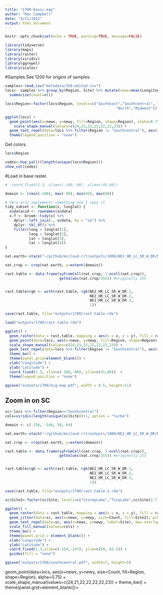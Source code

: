 ```yaml
---
title: "1700-basic-map"
author: "Mac Campbell"
date: "4/11/2022"
output: html_document
---
```


```r
knitr::opts_chunk$set(echo = TRUE, warning=TRUE, message=FALSE)
```

```r
library(tidyverse)
library(maps)
library(raster)
library(viridis)
library(ggrepel)
library(scales)
```


#Samples
See 1200 for origins of samples:

```r
samples<-read_csv("metadata/358-edited.csv")
locs<- samples %>% group_by(Region, Site) %>% mutate(newx=mean(Longitude), newy=mean(Latitude)) %>% group_by(Region, Site, newx, newy) %>%
  summarize(Count=n())

locs$Region<-factor(locs$Region, levels=c("Southeast","Southcentral", "Southwest", "Interior", "Northwest",
                                                   "North","Midwest"))        

```
```r
ggplot(locs) +
  geom_point(aes(x=newx, y=newy, fill=Region, shape=Region), alpha=0.75) +
    scale_shape_manual(values=c(24,21,22,22,22,22,23)) +
  geom_text_repel(data=locs %>% filter(Region != "Southcentral"), aes(x=newx, y=newy, label=Site)) +
  theme(legend.position = "none")

```

Get colors.    
```r
locs$Region
```

```r
codes<-hue_pal()(length(unique(locs$Region)))
show_col(codes)
```

#Load in base raster.

```r


#  coord_fixed(1.3, xlim=c(-180,-90), ylim=c(45,80))

domain <- c(min(-180), max(-90), min(45), max(80))

# here eric implements something and I copy it
tidy_subset <- function(x, longlat) {
  x@data$id <- rownames(x@data)
  x.f <- broom::tidy(x) %>%
    dplyr::left_join(., x@data, by = "id") %>%
    dplyr::tbl_df() %>%
    filter(long > longlat[1],
           long < longlat[2],
           lat > longlat[3],
           lat < longlat[4])
}

```



```r
nat.earth<-stack("~/github/mccloud-rrt/outputs/1000/NE2_HR_LC_SR_W_DR/NE2_HR_LC_SR_W_DR.tif")

nat.crop <- crop(nat.earth, y=extent(domain))

rast.table <- data.frame(xyFromCell(nat.crop, 1:ncell(nat.crop)),
                         getValues(nat.crop/255)) #originally 255


rast.table$rgb <- with(rast.table, rgb(NE2_HR_LC_SR_W_DR.1,
                                       NE2_HR_LC_SR_W_DR.2,
                                       NE2_HR_LC_SR_W_DR.3,
                                       1))

save(rast.table, file="outputs/1700/rast.table.rda")
```

```r
load("outputs/1700/rast.table.rda")
```


```r
ggplot() +
  geom_raster(data = rast.table, mapping = aes(x = x, y = y), fill = rast.table$rgb, interpolate = TRUE)  +
  geom_point(data=locs, aes(x=newx, y=newy, fill=Region, shape=Region), cex=3, alpha=0.75) +
  scale_shape_manual(values=c(24,21,22,22,22,22,23)) +
  geom_text_repel(data=locs %>% filter(Region != "Southcentral"), aes(x=newx, y=newy, label=Site)) +
  theme_bw() +
  theme(panel.grid=element_blank()) +
  xlab("Longitude") +
  ylab("Latitude") +
  coord_fixed(1.3, xlim=c(-180,-90), ylim=c(45,80))  +
  theme(legend.position = "none")

ggsave("outputs/1700/big-map.pdf", width = 8.5, height=11)
```

## Zoom in on SC

```r
sc<-locs %>% filter(Region=="Southcentral")
cols=viridis(length(unique(sc$Site))+1, option = "turbo")
```

```r
domain <- c(-156, -146, 58, 64)
```


```r
nat.earth<-stack("~/github/mccloud-rrt/outputs/1000/NE2_HR_LC_SR_W_DR/NE2_HR_LC_SR_W_DR.tif")

nat.crop <- crop(nat.earth, y=extent(domain))

rast.table <- data.frame(xyFromCell(nat.crop, 1:ncell(nat.crop)),
                         getValues(nat.crop/255)) #originally 255


rast.table$rgb <- with(rast.table, rgb(NE2_HR_LC_SR_W_DR.1,
                                       NE2_HR_LC_SR_W_DR.2,
                                       NE2_HR_LC_SR_W_DR.3,
                                       1))

save(rast.table, file="outputs/1700/rast.table-2.rda")
```

```r
sc$Site2<-factor(sc$Site, levels=c("StormyLake","TinyLake",sc$Site[1:7], sc$Site[10:11]))

```

```r
ggplot() +
  geom_raster(data = rast.table, mapping = aes(x = x, y = y), fill = rast.table$rgb, interpolate = TRUE)  +
  geom_jitter(data=sc, aes(x=newx, y=newy, size=Count, fill=Site2), pch=21) +
  geom_text_repel(data=sc, aes(x=newx, y=newy, label=Site), max.overlaps = Inf) +
  scale_fill_manual(values=cols) +
  theme_bw() +
  theme(panel.grid = element_blank()) +
  xlab("Longitude") +
  ylab("Latitude") +
  coord_fixed(1.3,xlim=c(-154,-147), ylim=c(59, 63.5)) +
  guides(fill = "none")

ggsave("outputs/1700/southcentral.pdf", width=7, height=5)

```
  
  
  
  geom_point(data=locs, aes(x=newx, y=newy, size=Count, fill=Region, shape=Region), alpha=0.75) +
  scale_shape_manual(values=c(24,21,22,22,22,22,23)) +
  theme_bw() +
  theme(panel.grid=element_blank())+
  
